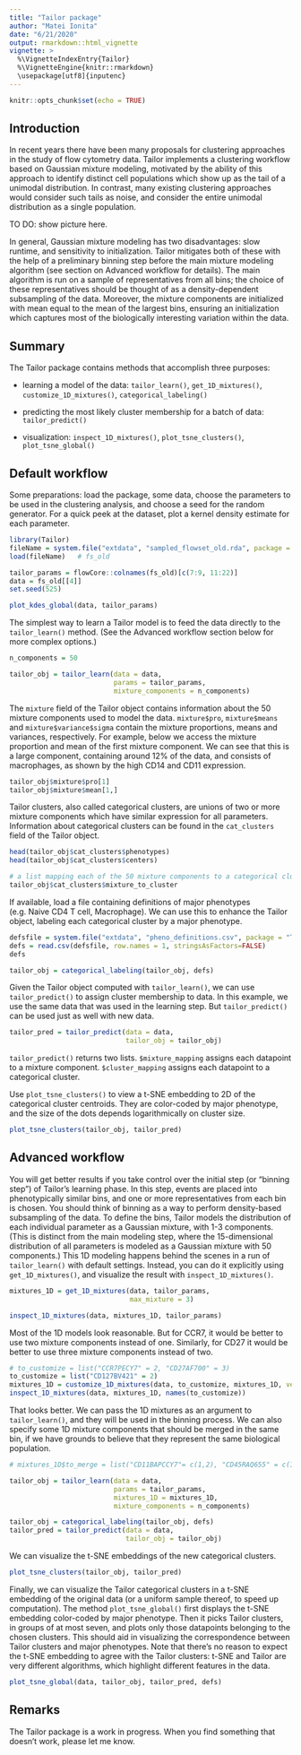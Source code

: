 ---
title: "Tailor package"
author: "Matei Ionita"
date: "6/21/2020"
output: rmarkdown::html_vignette
vignette: >
  %\VignetteIndexEntry{Tailor}
  %\VignetteEngine{knitr::rmarkdown}
  \usepackage[utf8]{inputenc}
---

```{r setup, include=FALSE}
knitr::opts_chunk$set(echo = TRUE)
```


## Introduction

In recent years there have been many proposals for clustering approaches in the study of flow cytometry data. Tailor implements a clustering workflow based on Gaussian mixture modeling, motivated by the ability of this approach to identify distinct cell populations which show up as the tail of a unimodal distribution. In contrast, many existing clustering approaches would consider such tails as noise, and consider the entire unimodal distribution as a single population.

TO DO: show picture here.

In general, Gaussian mixture modeling has two disadvantages: slow runtime, and sensitivity to initialization. Tailor mitigates both of these with the help of a preliminary binning step before the main mixture modeling algorithm (see section on Advanced workflow for details). The main algorithm is run on a sample of representatives from all bins; the choice of these representatives should be thought of as a density-dependent subsampling of the data. Moreover, the mixture components are initialized with mean equal to the mean of the largest bins, ensuring an initialization which captures most of the biologically interesting variation within the data.


## Summary
The Tailor package contains methods that accomplish three purposes:

* learning a model of the data: `tailor_learn()`, `get_1D_mixtures()`, `customize_1D_mixtures()`, `categorical_labeling()`

* predicting the most likely cluster membership for a batch of data: `tailor_predict()`

* visualization: `inspect_1D_mixtures()`, `plot_tsne_clusters()`, `plot_tsne_global()`


## Default workflow
Some preparations: load the package, some data, choose the parameters to be used in the clustering analysis, and choose a seed for the random generator. For a quick peek at the dataset, plot a kernel density estimate for each parameter.

```{r preparations, fig.align = "center", fig.width=8, fig.height=5}
library(Tailor)
fileName = system.file("extdata", "sampled_flowset_old.rda", package = "Tailor")
load(fileName)   # fs_old

tailor_params = flowCore::colnames(fs_old)[c(7:9, 11:22)]
data = fs_old[[4]]
set.seed(525)

plot_kdes_global(data, tailor_params)
```


The simplest way to learn a Tailor model is to feed the data directly to the `tailor_learn()` method. (See the Advanced workflow section below for more complex options.)

```{r tailor_vanilla}
n_components = 50

tailor_obj = tailor_learn(data = data,
                          params = tailor_params,
                          mixture_components = n_components)
```

The `mixture` field of the Tailor object contains information about the 50 mixture components used to model the data.
`mixture$pro`, `mixture$means` and `mixture$variance$sigma` contain the mixture proportions, means and variances, respectively.
For example, below we access the mixture proportion and mean of the first mixture component. We can see that this is a large component, containing around 12% of the data, and consists of macrophages, as shown by the high CD14 and CD11 expression.

```{r tailor_mixture}
tailor_obj$mixture$pro[1]
tailor_obj$mixture$mean[1,]
```

Tailor clusters, also called categorical clusters, are unions of two or more mixture components which have similar expression for all parameters. Information about categorical clusters can be found in the `cat_clusters` field of the Tailor object.

```{r tailor_categorical}
head(tailor_obj$cat_clusters$phenotypes)
head(tailor_obj$cat_clusters$centers)

# a list mapping each of the 50 mixture components to a categorical cluster
tailor_obj$cat_clusters$mixture_to_cluster
```

If available, load a file containing definitions of major phenotypes (e.g. Naive CD4 T cell, Macrophage). We can use this to enhance the Tailor object, labeling each categorical cluster by a major phenotype.

```{r categorical_labeling}
defsfile = system.file("extdata", "pheno_definitions.csv", package = "Tailor")
defs = read.csv(defsfile, row.names = 1, stringsAsFactors=FALSE)
defs

tailor_obj = categorical_labeling(tailor_obj, defs)
```

Given the Tailor object computed with `tailor_learn()`, we can use `tailor_predict()` to assign cluster membership to data. In this example, we use the same data that was used in the learning step. But `tailor_predict()` can be used just as well with new data.

```{r tailor_predict}
tailor_pred = tailor_predict(data = data,
                             tailor_obj = tailor_obj)
```

`tailor_predict()` returns two lists. `$mixture_mapping` assigns each datapoint to a mixture component. `$cluster_mapping` assigns each datapoint to a categorical cluster.

Use `plot_tsne_clusters()` to view a t-SNE embedding to 2D of the categorical cluster centroids. They are color-coded by major phenotype, and the size of the dots depends logarithmically on cluster size.

```{r tailor_plot_clusters, fig.align= "center", fig.width=6, fig.height=4}
plot_tsne_clusters(tailor_obj, tailor_pred)
```




## Advanced workflow

You will get better results if you take control over the initial step (or "binning step") of Tailor's learning phase.
In this step, events are placed into phenotypically similar bins, and one or more representatives from each bin is chosen. You should think of binning as a way to perform density-based subsampling of the data. To define the bins, Tailor models the distribution of each individual parameter as a Gaussian mixture, with 1-3 components. (This is distinct from the main modeling step, where the 15-dimensional distribution of all parameters is modeled as a Gaussian mixture with 50 components.) This 1D modeling happens behind the scenes in a run of `tailor_learn()` with default settings. Instead, you can do it explicitly using `get_1D_mixtures()`, and visualize the result with `inspect_1D_mixtures()`.

```{r 1D_mixtures, fig.width=8, fig.height=4}
mixtures_1D = get_1D_mixtures(data, tailor_params,
                              max_mixture = 3)

inspect_1D_mixtures(data, mixtures_1D, tailor_params)
```

Most of the 1D models look reasonable. But for CCR7, it would be better to use two mixture components instead of one. Similarly, for CD27 it would be better to use three mixture components instead of two.

```{r customize_1D_mixtures, fig.width=8, fig.height=4}
# to_customize = list("CCR7PECY7" = 2, "CD27AF700" = 3)
to_customize = list("CD127BV421" = 2)
mixtures_1D = customize_1D_mixtures(data, to_customize, mixtures_1D, verbose = TRUE)
inspect_1D_mixtures(data, mixtures_1D, names(to_customize))
```

That looks better.
We can pass the 1D mixtures as an argument to `tailor_learn()`, and they will be used in the binning process. We can also specify some 1D mixture components that should be merged in the same bin, if we have grounds to believe that they represent the same biological population.

```{r learn_advanced}
# mixtures_1D$to_merge = list("CD11BAPCCY7"= c(1,2), "CD45RAQ655" = c(1,2), "CD27AF700" = c(2,3))

tailor_obj = tailor_learn(data = data,
                          params = tailor_params,
                          mixtures_1D = mixtures_1D,
                          mixture_components = n_components)

tailor_obj = categorical_labeling(tailor_obj, defs)
tailor_pred = tailor_predict(data = data,
                             tailor_obj = tailor_obj)
```

We can visualize the t-SNE embeddings of the new categorical clusters.

```{r tailor_plot_clusters_advanced, fig.align= "center", fig.width=6, fig.height=4}
plot_tsne_clusters(tailor_obj, tailor_pred)
```

Finally, we can visualize the Tailor categorical clusters in a t-SNE embedding of the original data (or a uniform sample thereof, to speed up computation). The method `plot_tsne_global()` first displays the t-SNE embedding color-coded by major phenotype. Then it picks Tailor clusters, in groups of at most seven, and plots only those datapoints belonging to the chosen clusters. This should aid in visualizing the correspondence between Tailor clusters and major phenotypes. Note that there's no reason to expect the t-SNE embedding to agree with the Tailor clusters: t-SNE and Tailor are very different algorithms, which highlight different features in the data.

```{r global_tsne, fig.align= "center", fig.width=12, fig.height=8}
plot_tsne_global(data, tailor_obj, tailor_pred, defs)
```

## Remarks

The Tailor package is a work in progress. When you find something that doesn't work, please let me know.

